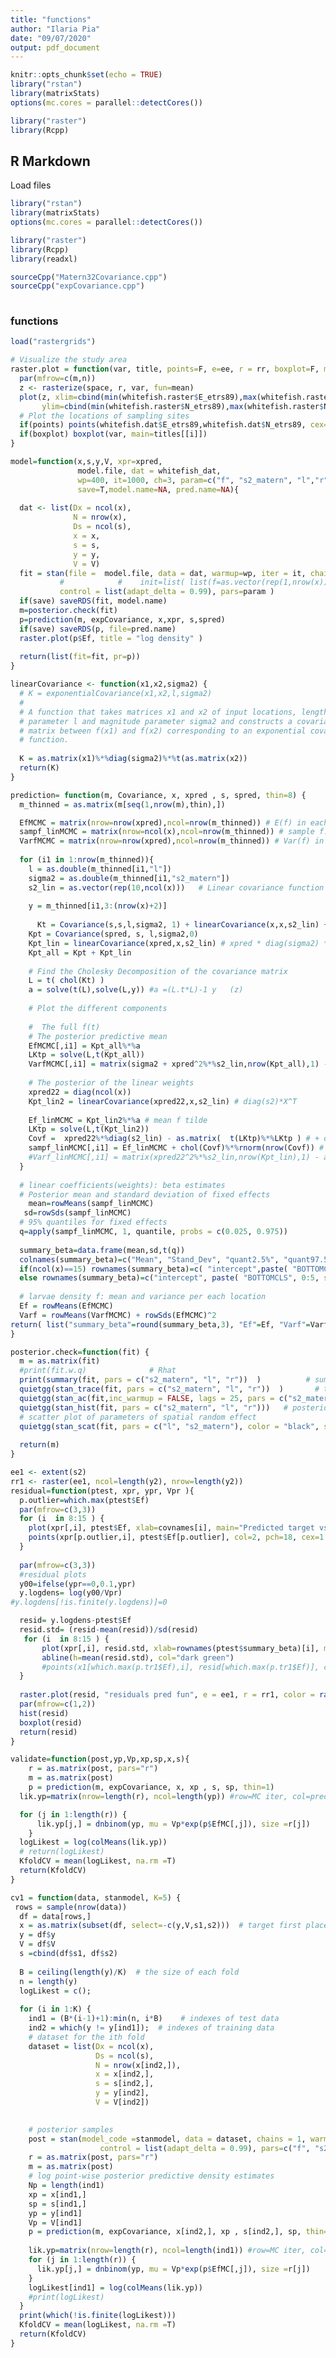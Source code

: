 ```yaml
---
title: "functions"
author: "Ilaria Pia"
date: "09/07/2020"
output: pdf_document
---
```


```r
knitr::opts_chunk$set(echo = TRUE)
library("rstan")
library(matrixStats)
options(mc.cores = parallel::detectCores())

library("raster")
library(Rcpp)
```

## R Markdown
Load files
```r

library("rstan")
library(matrixStats)
options(mc.cores = parallel::detectCores())

library("raster")
library(Rcpp)
library(readxl)

sourceCpp("Matern32Covariance.cpp")
sourceCpp("expCovariance.cpp")
  
```

### functions
```r
load("rastergrids")

# Visualize the study area
raster.plot = function(var, title, points=F, e=ee, r = rr, boxplot=F, m=1,n=1, space=cbind(whitefish.raster$E_etrs89,whitefish.raster$N_etrs89), color=rev(terrain.colors(255))) {
  par(mfrow=c(m,n))
  z <- rasterize(space, r, var, fun=mean)
  plot(z, xlim=cbind(min(whitefish.raster$E_etrs89),max(whitefish.raster$E_etrs89)),
       ylim=cbind(min(whitefish.raster$N_etrs89),max(whitefish.raster$N_etrs89)), main=title, col=color)
  # Plot the locations of sampling sites
  if(points) points(whitefish.dat$E_etrs89,whitefish.dat$N_etrs89, cex=0.7)
  if(boxplot) boxplot(var, main=titles[[i]])
}
```

```r
model=function(x,s,y,V, xpr=xpred,
               model.file, dat = whitefish_dat,
               wp=400, it=1000, ch=3, param=c("f", "s2_matern", "l","r") , 
               save=T,model.name=NA, pred.name=NA){
  
  dat <- list(Dx = ncol(x),
              N = nrow(x),
              Ds = ncol(s),
              x = x,
              s = s,
              y = y,
              V = V)
  fit = stan(file =  model.file, data = dat, warmup=wp, iter = it, chains = ch, 
	       #            #    init=list( list(f=as.vector(rep(1,nrow(x))), l=2, s2_matern=1, r=0.2)) ,
		   control = list(adapt_delta = 0.99), pars=param )
  if(save) saveRDS(fit, model.name)	
  m=posterior.check(fit)
  p=prediction(m, expCovariance, x,xpr, s,spred)
  if(save) saveRDS(p, file=pred.name)
  raster.plot(p$Ef, title = "log density" ) 
  
  return(list(fit=fit, pr=p))
}
```

```r
linearCovariance <- function(x1,x2,sigma2) {
  # K = exponentialCovariance(x1,x2,l,sigma2)
  # 
  # A function that takes matrices x1 and x2 of input locations, lengthscale
  # parameter l and magnitude parameter sigma2 and constructs a covariance
  # matrix between f(x1) and f(x2) corresponding to an exponential covariance
  # function. 
  
  K = as.matrix(x1)%*%diag(sigma2)%*%t(as.matrix(x2))
  return(K)
}

```

```r
prediction= function(m, Covariance, x, xpred , s, spred, thin=8) {
  m_thinned = as.matrix(m[seq(1,nrow(m),thin),])

  EfMCMC = matrix(nrow=nrow(xpred),ncol=nrow(m_thinned)) # E(f) in each location, for each MCMC iter(thinned)
  sampf_linMCMC = matrix(nrow=ncol(x),ncol=nrow(m_thinned)) # sample f: to get beta estimation for each covariate , in each iter(thinned)
  VarfMCMC = matrix(nrow=nrow(xpred),ncol=nrow(m_thinned)) # Var(f) in each location, for each MCMC iter(thinned)
  
  for (i1 in 1:nrow(m_thinned)){
    l = as.double(m_thinned[i1,"l"])
    sigma2 = as.double(m_thinned[i1,"s2_matern"])
    s2_lin = as.vector(rep(10,ncol(x)))   # Linear covariance function
    
    y = m_thinned[i1,3:(nrow(x)+2)]
  
      Kt = Covariance(s,s,l,sigma2, 1) + linearCovariance(x,x,s2_lin) + diag(rep(1e-1,nrow(x))) #add jiitter 
    Kpt = Covariance(spred, s, l,sigma2,0)
    Kpt_lin = linearCovariance(xpred,x,s2_lin) # xpred * diag(sigma2) * x^T
    Kpt_all = Kpt + Kpt_lin 
    
    # Find the Cholesky Decomposition of the covariance matrix
    L = t( chol(Kt) ) 
    a = solve(t(L),solve(L,y)) #a =(L.t*L)-1 y   (z)
    
    # Plot the different components
    
    #  The full f(t)
    # The posterior predictive mean
    EfMCMC[,i1] = Kpt_all%*%a
    LKtp = solve(L,t(Kpt_all))
    VarfMCMC[,i1] = matrix(sigma2 + xpred^2%*%s2_lin,nrow(Kpt_all),1) - as.matrix( colSums( LKtp*LKtp ) )
    
    # The posterior of the linear weights
    xpred22 = diag(ncol(x))
    Kpt_lin2 = linearCovariance(xpred22,x,s2_lin) # diag(s2)*X^T
    
    Ef_linMCMC = Kpt_lin2%*%a # mean f tilde
    LKtp = solve(L,t(Kpt_lin2))
    Covf =  xpred22%*%diag(s2_lin) - as.matrix(  t(LKtp)%*%LKtp ) # + diag(rep(1e-6,nrow(xpred22)))# cov f tilde
    sampf_linMCMC[,i1] = Ef_linMCMC + chol(Covf)%*%rnorm(nrow(Covf)) # sample beta coeff E(ftilde) +Lz
    #Varf_linMCMC[,i1] = matrix(xpred22^2%*%s2_lin,nrow(Kpt_lin),1) - as.matrix( colSums( LKtp*LKtp ) )
  }
  
  # linear coefficients(weights): beta estimates
  # Posterior mean and standard deviation of fixed effects
    mean=rowMeans(sampf_linMCMC)
   sd=rowSds(sampf_linMCMC)
  # 95% quantiles for fixed effects
  q=apply(sampf_linMCMC, 1, quantile, probs = c(0.025, 0.975))
  
  summary_beta=data.frame(mean,sd,t(q))
  colnames(summary_beta)=c("Mean", "Stand_Dev", "quant2.5%", "quant97.5%")
  if(ncol(x)==15) rownames(summary_beta)=c( "intercept",paste( "BOTTOMCLS", 0:5, sep="_"), colnames(whitefish.dat.cov)[-c(1,2,4,8)])
  else rownames(summary_beta)=c("intercept", paste( "BOTTOMCLS", 0:5, sep="_"), colnames(whitefish.dat.cov)[-c(1,2,4,8)], paste(colnames(whitefish.dat.cov)[-c(1,2,4,8)],"^2", sep=""))
  
  # larvae density f: mean and variance per each location
  Ef = rowMeans(EfMCMC)
  Varf = rowMeans(VarfMCMC) + rowSds(EfMCMC)^2
return( list("summary_beta"=round(summary_beta,3), "Ef"=Ef, "Varf"=Varf, "betas"=sampf_linMCMC, "EfMC"=EfMCMC, "Kpt"=Kpt, "Kpt_lin"=Kpt_lin))
}
```

```r
posterior.check=function(fit) {
  m = as.matrix(fit)
  #print(fit.w.q)              # Rhat
  print(summary(fit, pars = c("s2_matern", "l", "r"))  )          # summary
  quietgg(stan_trace(fit, pars = c("s2_matern", "l", "r"))  )       # traceplot
  quietgg(stan_ac(fit,inc_warmup = FALSE, lags = 25, pars = c("s2_matern", "l", "r")))   # autocorrelation between Markov chain samples
  quietgg(stan_hist(fit, pars = c("s2_matern", "l", "r")))   # posterior density 
  # scatter plot of parameters of spatial random effect
  quietgg(stan_scat(fit, pars = c("l", "s2_matern"), color = "black", size = 3))
  
  return(m)
}
```

```r
ee1 <- extent(s2)
rr1 <- raster(ee1, ncol=length(y2), nrow=length(y2))
residual=function(ptest, xpr, ypr, Vpr ){
  p.outlier=which.max(ptest$Ef)
  par(mfrow=c(3,3))
  for (i  in 8:15 ) {
    plot(xpr[,i], ptest$Ef, xlab=covnames[i], main="Predicted target vs cov", pch=18, col="orange")
    points(xpr[p.outlier,i], ptest$Ef[p.outlier], col=2, pch=18, cex=1.3)
  }
  
  par(mfrow=c(3,3))
  #residual plots
  y00=ifelse(ypr==0,0.1,ypr)
  y.logdens= log(y00/Vpr)
#y.logdens[!is.finite(y.logdens)]=0

  resid= y.logdens-ptest$Ef
  resid.std= (resid-mean(resid))/sd(resid)
   for (i  in 8:15 ) {
       plot(xpr[,i], resid.std, xlab=rownames(ptest$summary_beta)[i], main="Std Residual plot", pch=18, col="light green", ylim=c(-5,5))
       abline(h=mean(resid.std), col="dark green")
       #points(x1[which.max(p.tr1$Ef),i], resid[which.max(p.tr1$Ef)], col=2, cex=1.3)
  }
  
  raster.plot(resid, "residuals pred fun", e = ee1, r = rr1, color = rainbow(length(unique(resid))), space = s2 )
  par(mfrow=c(1,2))
  hist(resid)
  boxplot(resid)
  return(resid)
}
```


```r
validate=function(post,yp,Vp,xp,sp,x,s){
    r = as.matrix(post, pars="r")
  	m = as.matrix(post)
    p = prediction(m, expCovariance, x, xp , s, sp, thin=1)
  lik.yp=matrix(nrow=length(r), ncol=length(yp)) #row=MC iter, col=pred obs

  for (j in 1:length(r)) {
      lik.yp[j,] = dnbinom(yp, mu = Vp*exp(p$EfMC[,j]), size =r[j])
    }
  logLikest = log(colMeans(lik.yp))
  #	return(logLikest)
  KfoldCV = mean(logLikest, na.rm =T)
  return(KfoldCV)
}
```

```r
cv1 = function(data, stanmodel, K=5) {
 rows = sample(nrow(data))
  df = data[rows,]
  x = as.matrix(subset(df, select=-c(y,V,s1,s2)))  # target first place
  y = df$y
  V = df$V
  s =cbind(df$s1, df$s2)
  
  B = ceiling(length(y)/K)  # the size of each fold
  n = length(y)
  logLikest = c();
  
  for (i in 1:K) {
  	ind1 = (B*(i-1)+1):min(n, i*B)    # indexes of test data 
  	ind2 = which(y != y[ind1]);  # indexes of training data 
  	# dataset for the ith fold
  	dataset = list(Dx = ncol(x),
  	               Ds = ncol(s),
                   N = nrow(x[ind2,]),
                   x = x[ind2,],
  	               s = s[ind2,],
                   y = y[ind2],
                   V = V[ind2])

  
  	# posterior samples
  	post = stan(model_code =stanmodel, data = dataset, chains = 1, warmup = 150, thin = 1, iter = 500,
  	                control = list(adapt_delta = 0.99), pars=c("f", "s2_matern", "l", "r"))
  	r = as.matrix(post, pars="r")
  	m = as.matrix(post)
  	# log point-wise posterior predictive density estimates
  	Np = length(ind1)
    xp = x[ind1,]
    sp = s[ind1,]
    yp = y[ind1]
    Vp = V[ind1]
    p = prediction(m, expCovariance, x[ind2,], xp , s[ind2,], sp, thin=1)
    
    lik.yp=matrix(nrow=length(r), ncol=length(ind1)) #row=MC iter, col=pred obs
    for (j in 1:length(r)) {
      lik.yp[j,] = dnbinom(yp, mu = Vp*exp(p$EfMC[,j]), size =r[j])
    }
  	logLikest[ind1] = log(colMeans(lik.yp))
  	#print(logLikest)
  }
  print(which(!is.finite(logLikest)))
  KfoldCV = mean(logLikest, na.rm =T)
  return(KfoldCV)
}
```
